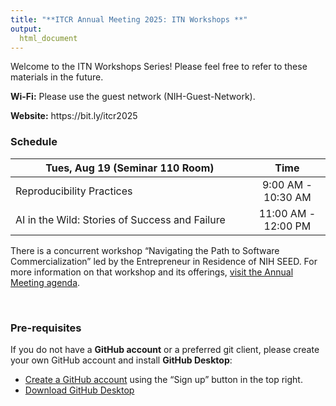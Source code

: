 ```yaml
---
title: "**ITCR Annual Meeting 2025: ITN Workshops **"
output:
  html_document
---
```


Welcome to the ITN Workshops Series! Please feel free to refer to these materials in the future.

**Wi-Fi:** Please use the guest network (NIH-Guest-Network).

**Website:** https://bit.ly/itcr2025

### **Schedule**


<div class = "myStyle" align = "center">

| Tues, Aug 19 (Seminar 110 Room)                                           | Time                   |  
|---------------------------------------------------------------------------|:----------------------:|
| Reproducibility Practices                                                 | 9:00 AM - 10:30 AM     |  
| AI in the Wild: Stories of Success and Failure                            | 11:00 AM - 12:00 PM    |  

</div>

There is a concurrent workshop "Navigating the Path to Software Commercialization" led by the Entrepreneur in Residence of NIH SEED. For more information on that workshop and its offerings, [visit the Annual Meeting agenda](https://events.cancer.gov/nci/itcr-meeting/agenda).

<br>

### **Pre-requisites**

If you do not have a **GitHub account** or a preferred git client, please create your own GitHub account and install **GitHub Desktop**:

  * [Create a GitHub account](https://github.com/) using the "Sign up" button in the top right.
  * [Download GitHub Desktop](https://desktop.github.com/download/)
